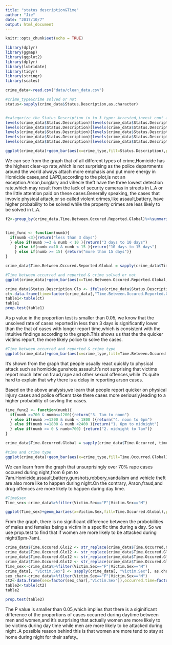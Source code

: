 ```yaml
---
title: "status description&Time"
author: "Jie"
date: "2017/10/7"
output: html_document
---
```


```r
knitr::opts_chunk$set(echo = TRUE)
```

```r
library(dplyr)
library(ggmap)
library(ggplot2)
library(dplyr)
library(lubridate)
library(tidyr)
library(stringr)
library(scales)

```

```r
crime_data<-read.csv("data/clean_data.csv")

```


```r
#crime_type&crime solved or not
status<-sapply(crime_data$Status.Description,as.character)


#categorize the Status Description in to 3 type: Arrested,invest cont and other
levels(crime_data$Status.Description)[levels(crime_data$Status.Description)=="Adult Arrest"] <- "Arrested"
levels(crime_data$Status.Description)[levels(crime_data$Status.Description)=="Juv Arrest"] <- "Arrested"
levels(crime_data$Status.Description)[levels(crime_data$Status.Description)=="Juv Other"] <- "Other"
levels(crime_data$Status.Description)[levels(crime_data$Status.Description)=="Adult Other"] <- "Other"
levels(crime_data$Status.Description)[levels(crime_data$Status.Description)=="UNK"] <- "Other"

```

```r
ggplot(crime_data)+geom_bar(aes(x=crime_type,fill=Status.Description),position="fill")+theme(axis.text = element_text(angle = 45,hjust = 1))
```
We can see from the graph that of all different types of crime,Homicide has the highest clear-up rate,which is not surprising as the police departments around the world always attach more emphasis and put more energy in Homicide cases,and LAPD,according to the plot,is not an exception.Arson,burglary and vihecle theft have the three lowest detection rate,which may result from the lack of security cameras in streets in L.A or the little attention paid on these cases.Generally speaking, the cases that invovle physical attack,or so called violent crimes,like assault,battery, have higher probability to be solved while the property crimes are less likely to be solved in L.A.
```r

f2<-group_by(crime_data,Time.Between.Occured.Reported.Global)%>%summarise(count=n())


time_func <- function(numb){
  if(numb <3){return("less than 3 days")
  } else if(numb >=3 & numb < 10 ){return("3 days to 10 days")
    } else if(numb >=10 & numb < 15 ){return("10 days to 15 days")
    } else if(numb >= 15) {return("more than 15 days")}
}

crime_data$Time.Between.Occured.Reported.Global = sapply(crime_data$Time.Between.Occured.Reported, time_func)
```

```r
#Time between occurred and reported & crime solved or not
ggplot(crime_data)+geom_bar(aes(x=Time.Between.Occured.Reported.Global,fill=Status.Description),position="fill")+theme(axis.text = element_text(angle = 45,hjust = 1))
```



```r
crime_data$Status.Description.Glo <- ifelse(crime_data$Status.Description == 'Arrested', TRUE, FALSE)
ct<-data.frame(time=factor(crime_data[,"Time.Between.Occured.Reported.Global"]),status=factor(crime_data[,"Status.Description.Glo"]))
table1<-table(ct)
table1
prop.test(table1)
```


As p value in the proportion test is smaller than 0.05, we know that the unsolved rate of cases reported in less than 3 days is significantly lower than the that of cases with longer report time,which is consistent with the intuitive findings according to the graph.This shows us that the the quicker victims report, the more likely police to solve the cases.
```r
#Time between occurred and reported & crime type
ggplot(crime_data)+geom_bar(aes(x=crime_type,fill=Time.Between.Occured.Reported.Global),position="fill")+theme(axis.text = element_text(angle = 45,hjust = 1))
```
It's shown from the graph that people usually react quickly to physical attack such as homicide,gunshots,assault.It's not surprising that victims report much later on fraud,rape and other sexual offences,while it's quite hard to explain that why there is a delay in reporting arson cases.

Based on the above analysis,we learn that people report quicker on physical injury cases and police officers take there cases more seriously,leading to a higher probability of sovling the cases.

```r


time_func2 <- function(numb){
  if(numb >=700 & numb<=1200){return("3. 7am to noon")
  } else if(numb >=1200 & numb < 1800 ){return("4. noon to 6pm")
  } else if(numb >=1800 & numb <2400 ){return("1. 6pm to midnight")
  } else if(numb >= 0 & numb<700) {return("2. midnight to 7am")}
}

crime_data$Time.Occurred.Global = sapply(crime_data$Time.Occurred, time_func2)
```

```r
#time and crime type
ggplot(crime_data)+geom_bar(aes(x=crime_type,fill=Time.Occurred.Global),position="fill")+theme(axis.text = element_text(angle = 45,hjust = 1))
```
We can learn from the graph that unsurprisingly over 70% rape cases occured during night,from 6 pm to 7am.Homicide,assault,battery,gunshots,robbery,vandalism and vehicle theft are also more like to happen during night.On the contrary, Arson,fraud,and drug offences are more likely to happen during day time.
```r
#Time&sex
Time_sex<-crime_data%>%filter(Victim.Sex=="F"|Victim.Sex=="M")

ggplot(Time_sex)+geom_bar(aes(x=Victim.Sex,fill=Time.Occurred.Global),position="fill")
```
From the graph, there is no significant difference between the probobilities of males and females being a victim in a specific time during a day. So we use prop.test to find that if women are more likely to be attacked during night(6pm-7am).

```r
crime_data$Time.Occured.Glo12 <- str_replace(crime_data$Time.Occurred.Global, "3. 7am to noon", "day time")
crime_data$Time.Occured.Glo12 <- str_replace(crime_data$Time.Occured.Glo12, "4. noon to 6pm", "day time")
crime_data$Time.Occured.Glo12 <- str_replace(crime_data$Time.Occured.Glo12, "1. 6pm to midnight", "night")
crime_data$Time.Occured.Glo12 <- str_replace(crime_data$Time.Occured.Glo12, "2. midnight to 7am", "night")
Time_sex<-crime_data%>%filter(Victim.Sex=="F"|Victim.Sex=="M")
crime_data[, "Victim.Sex"] <- sapply(crime_data[, "Victim.Sex"], as.character)
sex_char<-crime_data%>%filter(Victim.Sex=="F"|Victim.Sex=="M")
ct2<-data.frame(sex=factor(sex_char[,"Victim.Sex"]),occurred.time=factor(sex_char[,"Time.Occured.Glo12"]))
table2<-table(ct2)
table2

prop.test(table2)
```


The P value is smaller than 0.05,which implies that there is a siginificant difference of the proportions of cases occurred during daytime between men and women,and it's surprising that actually women are more likely to be victims during day time while men are more likely to be attacked during night .A possible reason behind this is that women are more tend to stay at home during night for their safety。
